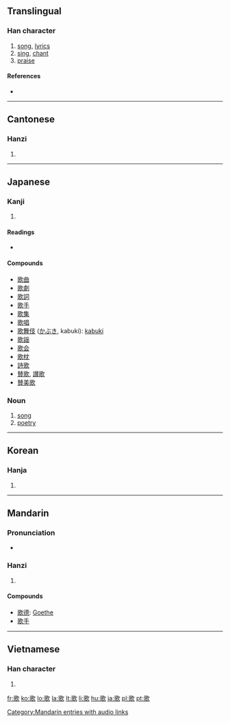 ==Translingual==

===Han character===
{{Han char|rn=76|rad=欠|as=10|sn=14|four=1768<sub>2</sub>|canj=一口弓人 (MRNO), X一口弓人 (XMRNO)|ids=⿰[[哥]][[欠]]}}

# [[song]], [[lyric]]s
# [[sing]], [[chant]]
# [[praise]]

====References====
* {{Han ref|kx=0571.070|dkj=16167|dj=0959.060|hdz=32147.120|uh=6B4C|ud=27468|bh=BA71|bd=47729}}

----

==Cantonese==

===Hanzi===
{{yue-hanzi|jyut=|y=go1}}

# {{defn|Cantonese|sort=欠10}}

----

==Japanese==

===Kanji===
{{ja-kanji|grade=2|rs=欠10}}

# {{defn|Japanese}}

====Readings====
* {{ja-readings|on=[[か]] (ka)|kun=[[うたう]] (utau), [[うた]] (uta)}}

====Compounds====
* [[歌曲]]
* [[歌劇]]
* [[歌詞]]
* [[歌手]]
* [[歌集]]
* [[歌唱]]
* [[歌舞伎]] ([[かぶき]], kabuki): [[kabuki]]
* [[歌謡]]
* [[歌会]]
* [[歌枕]]
* [[詩歌]]
* [[賛歌]], [[讃歌]]
* [[賛美歌]]

===Noun===
{{ja-noun|k|hira=うた|rom=uta}}

# [[song]]
# [[poetry]]

----

==Korean==

===Hanja===
{{ko-hanja|hangeul=[[가]]|eumhun=|rv=ga|mr=ka|y=ka}}

# {{defn|Korean|sort=欠10}}

----

==Mandarin==

===Pronunciation===
*{{audio|zh-gēge.ogg|audio}}

===Hanzi===
{{cmn-hanzi|pin=[[gē]] ([[ge1]])|wg=ko<sup>1</sup>}}

# {{defn|Mandarin|sort=欠10}}

====Compounds====
* [[歌德]]: [[Goethe]]
* [[歌手]]

[[Category:Mandarin entries with audio links]]

----

==Vietnamese==

===Han character===
{{vi-hantu|[[ca]], [[cà]]|rs=欠10}}

# {{defn|Vietnamese|sort=欠10}}

[[fr:歌]]
[[ko:歌]]
[[lo:歌]]
[[la:歌]]
[[lt:歌]]
[[li:歌]]
[[hu:歌]]
[[ja:歌]]
[[pl:歌]]
[[pt:歌]]